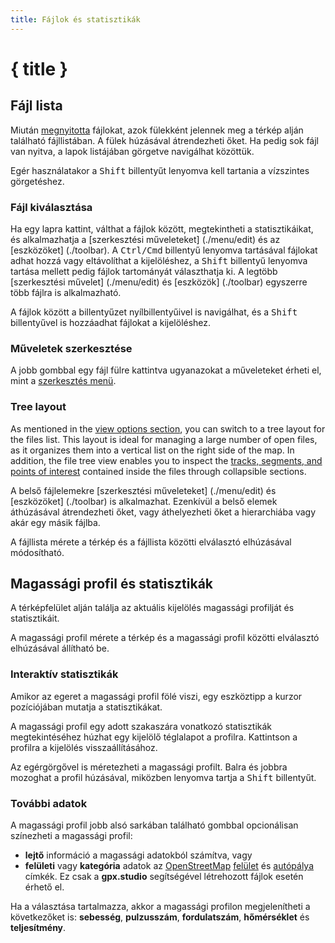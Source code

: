 ```yaml
---
title: Fájlok és statisztikák
---
```


<script>
</script>

# { title }

## Fájl lista

Miután [megnyitotta](./menu/file) fájlokat, azok fülekként jelennek meg a térkép alján található fájllistában.
A fülek húzásával átrendezheti őket.
Ha pedig sok fájl van nyitva, a lapok listájában görgetve navigálhat közöttük.

<DocsNote>

Egér használatakor a <kbd>Shift</kbd> billentyűt lenyomva kell tartania a vízszintes görgetéshez.

</DocsNote>

### Fájl kiválasztása

Ha egy lapra kattint, válthat a fájlok között, megtekintheti a statisztikáikat, és alkalmazhatja a [szerkesztési műveleteket] (./menu/edit) és az [eszközöket] (./toolbar).
A <kbd>Ctrl/Cmd</kbd> billentyű lenyomva tartásával fájlokat adhat hozzá vagy eltávolíthat a kijelöléshez, a <kbd>Shift</kbd> billentyű lenyomva tartása mellett pedig fájlok tartományát választhatja ki.
A legtöbb [szerkesztési művelet] (./menu/edit) és [eszközök] (./toolbar) egyszerre több fájlra is alkalmazható.

<DocsNote>

A fájlok között a billentyűzet nyílbillentyűivel is navigálhat, és a <kbd>Shift</kbd> billentyűvel is hozzáadhat fájlokat a kijelöléshez.

</DocsNote>

### Műveletek szerkesztése

A jobb gombbal egy fájl fülre kattintva ugyanazokat a műveleteket érheti el, mint a [szerkesztés menü](./menu/edit).

### Tree layout

As mentioned in the [view options section](./menu/view), you can switch to a tree layout for the files list.
This layout is ideal for managing a large number of open files, as it organizes them into a vertical list on the right side of the map.
In addition, the file tree view enables you to inspect the [tracks, segments, and points of interest](../gpx) contained inside the files through collapsible sections.

A belső fájlelemekre [szerkesztési műveleteket] (./menu/edit) és [eszközöket] (./toolbar) is alkalmazhat.
Ezenkívül a belső elemek áthúzásával átrendezheti őket, vagy áthelyezheti őket a hierarchiába vagy akár egy másik fájlba.

<DocsNote>

A fájllista mérete a térkép és a fájllista közötti elválasztó elhúzásával módosítható.

</DocsNote>

## Magassági profil és statisztikák

A térképfelület alján találja az aktuális kijelölés magassági profilját és statisztikáit.

<DocsNote>

A magassági profil mérete a térkép és a magassági profil közötti elválasztó elhúzásával állítható be.

</DocsNote>

### Interaktív statisztikák

Amikor az egeret a magassági profil fölé viszi, egy eszköztipp a kurzor pozíciójában mutatja a statisztikákat.

A magassági profil egy adott szakaszára vonatkozó statisztikák megtekintéséhez húzhat egy kijelölő téglalapot a profilra.
Kattintson a profilra a kijelölés visszaállításához.

Az egérgörgővel is méretezheti a magassági profilt. Balra és jobbra mozoghat a profil húzásával, miközben lenyomva tartja a <kbd>Shift</kbd> billentyűt.

### További adatok

A magassági profil jobb alsó sarkában található <kbd><ChartNoAxesColumn size="16" class="inline-block" style="margin-bottom: 2px"/></kbd> gombbal opcionálisan színezheti a magassági profil:

- **lejtő** információ a magassági adatokból számítva, vagy
- **felületi** vagy **kategória** adatok az <a href="https://www.openstreetmap.org/" target="_blank">OpenStreetMap</a> <a href="https: //wiki.openstreetmap.org/wiki/Key:surface" target="_blank">felület</a> és <a href="https://wiki.openstreetmap.org/wiki/Key:highway" target="_blank">autópálya</a> címkék.
  Ez csak a **gpx.studio** segítségével létrehozott fájlok esetén érhető el.

Ha a választása tartalmazza, akkor a magassági profilon megjelenítheti a következőket is: **sebesség**, **pulzusszám**, **fordulatszám**, **hőmérséklet** és **teljesítmény**.
